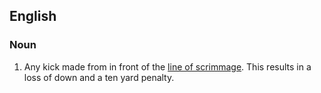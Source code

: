 ==English==

===Noun===
{{en-noun|sg=[[illegal]] [[forward]] [[kick]]}}

# {{American football}} Any kick made from in front of the [[line of scrimmage]]. This results in a loss of down and a ten yard penalty.